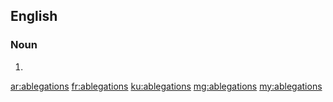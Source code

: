 ==English==

===Noun===
{{head|en|noun plural form}}

# {{plural of|ablegation|lang=en}}

[[ar:ablegations]]
[[fr:ablegations]]
[[ku:ablegations]]
[[mg:ablegations]]
[[my:ablegations]]